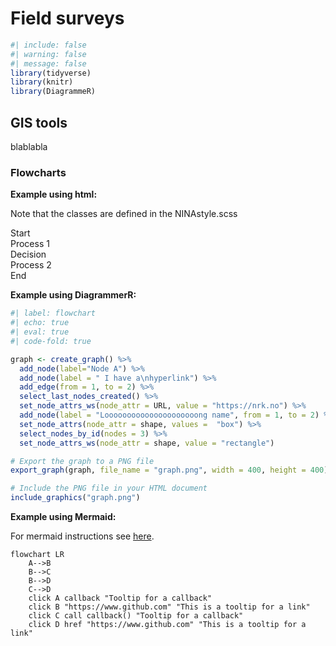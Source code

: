# Field surveys {#sec-field-surveys}

```r
#| include: false
#| warning: false
#| message: false
library(tidyverse)
library(knitr)
library(DiagrammeR)
```

## GIS tools

blablabla

### Flowcharts

**Example using html:**

Note that the classes are defined in the NINAstyle.scss

<div class="flowchart">
  <div class="flowchart-box" id="start">Start</div>
  <div class="flowchart-box" id="process1">Process 1</div>
  <div class="flowchart-box" id="decision">Decision</div>
  <div class="flowchart-box" id="process2">Process 2</div>
  <div class="flowchart-box" id="end">End</div>
</div>


**Example using DiagrammerR:**

```r
#| label: flowchart
#| echo: true
#| eval: true
#| code-fold: true

graph <- create_graph() %>%
  add_node(label="Node A") %>%
  add_node(label = " I have a\nhyperlink") %>%
  add_edge(from = 1, to = 2) %>%
  select_last_nodes_created() %>%
  set_node_attrs_ws(node_attr = URL, value = "https://nrk.no") %>%
  add_node(label = "Looooooooooooooooooooong name", from = 1, to = 2) %>%
  set_node_attrs(node_attr = shape, values =  "box") %>%
  select_nodes_by_id(nodes = 3) %>%
  set_node_attrs_ws(node_attr = shape, value = "rectangle")

# Export the graph to a PNG file
export_graph(graph, file_name = "graph.png", width = 400, height = 400)

# Include the PNG file in your HTML document
include_graphics("graph.png")
```


**Example using Mermaid:**

For mermaid instructions see [here](https://mermaid.js.org/syntax/flowchart.html).

```mermaid
flowchart LR
    A-->B
    B-->C
    B-->D
    C-->D
    click A callback "Tooltip for a callback"
    click B "https://www.github.com" "This is a tooltip for a link"
    click C call callback() "Tooltip for a callback"
    click D href "https://www.github.com" "This is a tooltip for a link"
```
